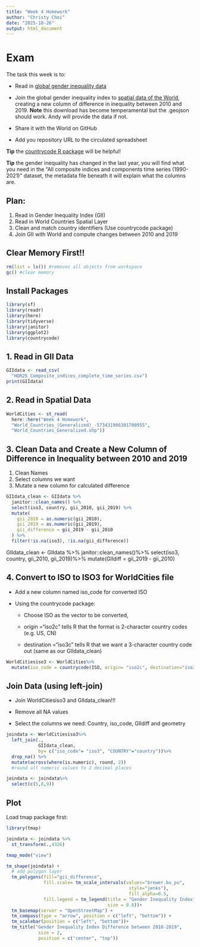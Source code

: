 ```yaml
---
title: "Week 4 Homework"
author: "Christy Choi"
date: "2025-10-26"
output: html_document
---
```


# Exam

The task this week is to:

-   Read in [global gender inequality data](https://hdr.undp.org/data-center/documentation-and-downloads)

-   Join the global gender inequality index to [spatial data of the World](https://hub.arcgis.com/datasets/2b93b06dc0dc4e809d3c8db5cb96ba69_0/explore?location=-2.688200%2C0.000000%2C1.41), creating a new column of difference in inequality between 2010 and 2019. **Note** this download has become temperamental but the .geojson should work. Andy will provide the data if not.

-   Share it with the World on GitHub

-   Add you repository URL to the circulated spreadsheet

**Tip** the [countrycode R package](https://github.com/vincentarelbundock/countrycode) will be helpful!

**Tip** the gender inequality has changed in the last year, you will find what you need in the “All composite indices and components time series (1990-2021)” dataset, the metadata file beneath it will explain what the columns are.

## Plan:

1.  Read in Gender Inequality Index (GII)
2.  Read in World Countries Spatial Layer
3.  Clean and match country identifiers (Use countrycode package)
4.  Join GII with World and compute changes between 2010 and 2019

## Clear Memory First!!

```r
rm(list = ls()) #removes all objects from workspace
gc() #clear memory
```

## Install Packages

```r
library(sf)
library(readr)
library(here)
library(tidyverse)
library(janitor)
library(ggplot2)
library(countrycode)
```

## 1. Read in GII Data

```r
GIIdata <- read_csv(
  "HDR25_Composite_indices_complete_time_series.csv")
print(GIIdata)
```

## 2. Read in Spatial Data

```r
WorldCities <- st_read(
  here::here("Week 4 Homework",
  "World_Countries_(Generalized)_-573431906301700955",
  "World_Countries_Generalized.shp"))
```

## 3. Clean Data and Create a New Column of Difference in Inequality between 2010 and 2019

1.  Clean Names
2.  Select columns we want
3.  Mutate a new column for calculated difference

```r
GIIdata_clean <- GIIdata %>%
  janitor::clean_names() %>%
  select(iso3, country, gii_2010, gii_2019) %>%
  mutate(
    gii_2010 = as.numeric(gii_2010),
    gii_2019 = as.numeric(gii_2019),
    gii_difference = gii_2019 - gii_2010
  ) %>%
  filter(!is.na(iso3), !is.na(gii_difference))
```

GIIdata_clean \<- GIIdata %\>% janitor::clean_names()%\>% select(iso3, country, gii_2010, gii_2019)%\>% mutate(GIIdiff = gii_2019 - gii_2010)

## 4. Convert to ISO to ISO3 for WorldCities file

-   Add a new column named iso_code for converted ISO

-   Using the countrycode package:

    -   Choose ISO as the vector to be converted,

    -   origin ="iso2c" tells R that the format is 2-character country codes (e.g. US, CN)

    -   destination ="iso3c" tells R that we want a 3-character country code out (same as our GIIdata_clean)

```r
WorldCitiesiso3 <- WorldCities%>%
  mutate(iso_code = countrycode(ISO, origin= "iso2c", destination="iso3c"))
```

## Join Data (using left-join)

-   Join WorldCitiesiso3 and GIIdata_clean!!!

-   Remove all NA values

-   Select the columns we need: Country, iso_code, GIIdiff and geometry

```r
joindata <- WorldCitiesiso3%>%
  left_join(.,
            GIIdata_clean, 
            by= c("iso_code"= "iso3", "COUNTRY"="country"))%>%
  drop_na() %>%
  mutate(across(where(is.numeric), round, 2))
  #round all numeric values to 2 decimal places
```

```r
joindata <- joindata%>%
  select(c(5,8,9))
```

## Plot

Load tmap package first:

```r
library(tmap)
```

```r
joindata <- joindata %>%
  st_transform(.,4326)

tmap_mode("view")
```

```r
tm_shape(joindata) + 
  # add polygon layer
  tm_polygons(fill="gii_difference",
              fill.scale= tm_scale_intervals(values="brewer.bu_pu",
                                              style="jenks"),
                                              fill_alpha=0.5,
              fill.legend = tm_legend(title = "Gender Inequality Index", 
                                      size = 0.8))+
  tm_basemap(server = "OpenStreetMap") +
  tm_compass(type = "arrow", position = c("left", "bottom")) + 
  tm_scalebar(position = c("left", "bottom"))+
  tm_title("Gender Inequality Index Difference between 2010-2019", 
            size = 2,
            position = c("center", "top"))
```
